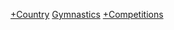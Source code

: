 {{Categories by country|nocat}}

[[Category:體操賽事|+Country]]
[[Category:各國各項體育賽事|Gymnastics]]
[[Category:各國體操|+Competitions]]